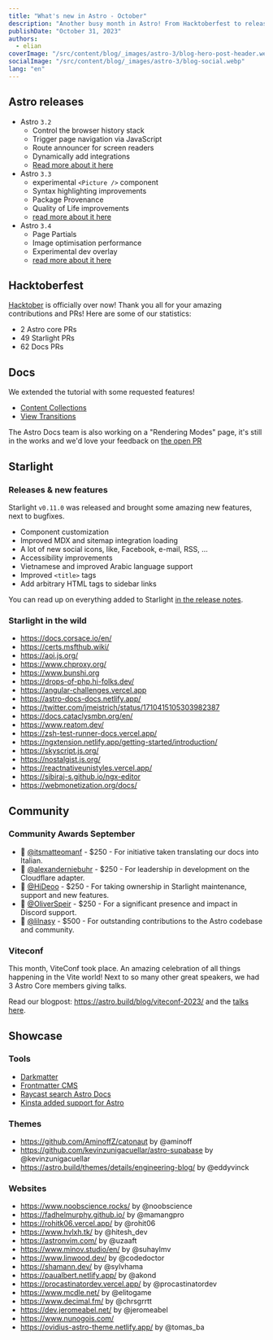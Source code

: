 ```yaml
---
title: "What's new in Astro - October"
description: "Another busy month in Astro! From Hacktoberfest to releasing Page Partials. Read up on everything that happened this month in the Astro universe."
publishDate: "October 31, 2023"
authors:
  - elian
coverImage: "/src/content/blog/_images/astro-3/blog-hero-post-header.webp"
socialImage: "/src/content/blog/_images/astro-3/blog-social.webp"
lang: "en"
---
```


## Astro releases

- Astro `3.2`
  - Control the browser history stack
  - Trigger page navigation via JavaScript
  - Route announcer for screen readers
  - Dynamically add integrations
  - [Read more about it here](/blog/astro-320/)
- Astro `3.3`
  - experimental `<Picture />` component
  - Syntax highlighting improvements
  - Package Provenance
  - Quality of Life improvements
  - [read more about it here](/blog/astro-330/)
- Astro `3.4`
  - Page Partials
  - Image optimisation performance
  - Experimental dev overlay
  - [read more about it here](/blog/astro-340/)

## Hacktoberfest

[Hacktober](https://hacktoberfest.com/) is officially over now! Thank you all for your amazing contributions and PRs! Here are some of our statistics:

- 2 Astro core PRs
- 49 Starlight PRs
- 62 Docs PRs

## Docs

We extended the tutorial with some requested features!

- [Content Collections](https://docs.astro.build/en/tutorials/add-content-collections/)
- [View Transitions](https://docs.astro.build/en/tutorials/add-view-transitions/)

The Astro Docs team is also working on a "Rendering Modes" page, it's still in the works and we'd love your feedback on [the open PR](https://github.com/withastro/docs/pull/4667)

## Starlight

### Releases & new features

Starlight `v0.11.0` was released and brought some amazing new features, next to bugfixes.

- Component customization
- Improved MDX and sitemap integration loading
- A lot of new social icons, like, Facebook, e-mail, RSS, …
- Accessibility improvements
- Vietnamese and improved Arabic language support
- Improved `<title>` tags
- Add arbitrary HTML tags to sidebar links

You can read up on everything added to Starlight [in the release notes](https://github.com/withastro/starlight/releases).

### Starlight in the wild

- https://docs.corsace.io/en/
- https://certs.msfthub.wiki/
- https://aoi.js.org/
- https://www.chproxy.org/
- https://www.bunshi.org
- https://drops-of-php.hi-folks.dev/
- https://angular-challenges.vercel.app
- https://astro-docs-docs.netlify.app/
- https://twitter.com/jmeistrich/status/1710415105303982387
- https://docs.cataclysmbn.org/en/
- https://www.reatom.dev/
- https://zsh-test-runner-docs.vercel.app/
- https://ngxtension.netlify.app/getting-started/introduction/
- https://skyscript.js.org/
- https://nostalgist.js.org/
- https://reactnativeunistyles.vercel.app/
- https://sibiraj-s.github.io/ngx-editor
- https://webmonetization.org/docs/

## Community

### Community Awards September

- 🍾 [@itsmatteomanf](https://github.com/itsmatteomanf) - $250 - For initiative taken translating our docs into Italian.
- 🎉 [@alexanderniebuhr](https://github.com/alexanderniebuhr) - $250 - For leadership in development on the Cloudflare adapter.
- 🥳 [@HiDeoo](https://github.com/hideoo) - $250 - For taking ownership in Starlight maintenance, support and new features.
- 🎈 [@OliverSpeir](https://github.com/oliverspeir) - $250 - For a significant presence and impact in Discord support.
- 🎊 [@lilnasy](https://github.com/lilnasy) - $500 - For outstanding contributions to the Astro codebase and community.

### Viteconf

This month, ViteConf took place. An amazing celebration of all things happening in the Vite world! Next to so many other great speakers, we had 3 Astro Core members giving talks. 

Read our blogpost: https://astro.build/blog/viteconf-2023/ and the [talks here](https://viteconf.org/23/replay).

## Showcase

### Tools

- [Darkmatter](https://getdarkmatter.dev/)
- [Frontmatter CMS](https://frontmatter.codes/)
- [Raycast search Astro Docs](https://www.raycast.com/ElianCodes/search-astro-docs)
- [Kinsta added support for Astro](https://kinsta.com/docs/astro-static-site/)

### Themes

- https://github.com/AminoffZ/catonaut by @aminoff
- https://github.com/kevinzunigacuellar/astro-supabase by @kevinzunigacuellar
- https://astro.build/themes/details/engineering-blog/ by @eddyvinck

### Websites

- https://www.noobscience.rocks/ by @noobscience
- https://fadhelmurphy.github.io/ by @mamangpro
- https://rohitk06.vercel.app/ by @rohit06
- https://www.hvlxh.tk/ by @hitesh_dev
- https://astronvim.com/ by @uzaaft
- https://www.minov.studio/en/ by @suhaylmv
- https://www.linwood.dev/ by @codedoctor
- https://shamann.dev/ by @sylvhama
- https://paualbert.netlify.app/ by @akond
- https://procastinatordev.vercel.app/ by @procastinatordev
- https://www.mcdle.net/ by @elitogame
- https://www.decimal.fm/ by @chrsgrrtt
- https://dev.jeromeabel.net/ by @jeromeabel
- https://www.nunogois.com/
- https://ovidius-astro-theme.netlify.app/ by @tomas_ba
